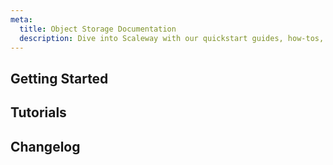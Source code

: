 ```yaml
---
meta:
  title: Object Storage Documentation
  description: Dive into Scaleway with our quickstart guides, how-tos, tutorials and more.
---
```


<ProductHeader 
   productName="Object Storage"
   productLogo="objectStorageWire"
   description="Object Storage allows you to store and access data from the Scaleway Console and S3-compatible clients."
   url="/storage/object/quickstart"
   label="Object Storage Quickstart"
/>

## Getting Started

<Grid>
    <SummaryCard
        title="Quickstart"
        icon="rocket"
        description="Learn the basics of Object Storage in a few simple steps."
        label="View Quickstart"
        url="/storage/object/quickstart/"
    />
    <SummaryCard
        title="Concepts"
        icon="info"
        description="Core concepts that give you a better understanding of Object Storage."
        label="View Concepts"
        url="/storage/object/concepts/"
    />
    <SummaryCard
        title="How-Tos"
        icon="help-circle-outline"
        description="Learn how to use Object Storage using the Scaleway console."
        label="View How-Tos"
        url="/storage/object/how-to/"
    />
    <SummaryCard
        title="Additional Content"
        icon="book-open-outline"
        description="Go further with detailed, in-depth information on Object Storage."
        label="View Additional Content"
        url="/storage/object/reference-content/"
    />
</Grid>


## Tutorials

<Grid>
    <DefaultCard
        title="Optimizing you Object Storage performance"
        url="/storage/object/reference-content/optimize-object-storage-performance/"
        label="Read more"
    />
    <DefaultCard
        title="Setting up an Nginx reverse proxy with Object Storage"
        url="/tutorials/setup-nginx-reverse-proxy-s3/"
        label="Read more"
    />
    <DefaultCard
        title="Migrating Object Storage data with Minio client"
        url="/tutorials/migrate-data-minio-client/"
        label="Read more"
    />
    <DefaultCard
        title="Aborting Incomplete S3 Multipart Uploads with MinIO Client"
        url="/abort-multipart-upload-minio/"
        label="Read more"
    />
</Grid>


<ClickableBanner
    productLogo="cliWire"
    title="Object Storage API"
    description="Manage Object Storage using the S3 API."
    url="/storage/object/api-cli/using-api-call-list/"
    label="Go to Object Storage API documentation"
/>

## Changelog

<ChangelogList
    productName="Object Storage"
    numberOfChanges={3}
/>
